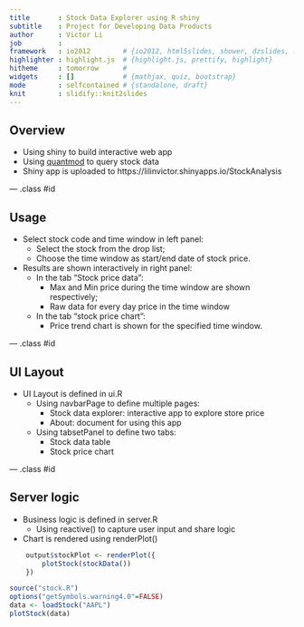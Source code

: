 ```yaml
---
title       : Stock Data Explorer using R shiny
subtitle    : Project for Developing Data Products
author      : Victor Li
job         : 
framework   : io2012        # {io2012, html5slides, shower, dzslides, ...}
highlighter : highlight.js  # {highlight.js, prettify, highlight}
hitheme     : tomorrow      # 
widgets     : []            # {mathjax, quiz, bootstrap}
mode        : selfcontained # {standalone, draft}
knit        : slidify::knit2slides
---
```


## Overview

* Using shiny to build interactive web app
* Using [quantmod](http://www.quantmod.com/) to query stock data
* Shiny app is uploaded to https://lilinvictor.shinyapps.io/StockAnalysis

--- .class #id 

## Usage

* Select stock code and time window in left panel:
    - Select the stock from the drop list;
    - Choose the time window as start/end date of stock price.

* Results are shown interactively in right panel:
    * In the tab "Stock price data":
        - Max and Min price during the time window are shown respectively;
        - Raw data for every day price in the time window
    * In the tab "stock price chart":
        - Price trend chart is shown for the specified time window.

--- .class #id 

## UI Layout

* UI Layout is defined in ui.R
    - Using navbarPage to define multiple pages:
        - Stock data explorer: interactive app to explore store price
        - About: document for using this app
    - Using tabsetPanel to define two tabs:
        - Stock data table
        - Stock price chart

--- .class #id 

## Server logic

* Business logic is defined in server.R
    - Using reactive() to capture user input and share logic
* Chart is rendered using renderPlot()

```r
    output$stockPlot <- renderPlot({
        plotStock(stockData())
    })    
```

```r
source("stock.R")
options("getSymbols.warning4.0"=FALSE)
data <- loadStock("AAPL")
plotStock(data)
```
